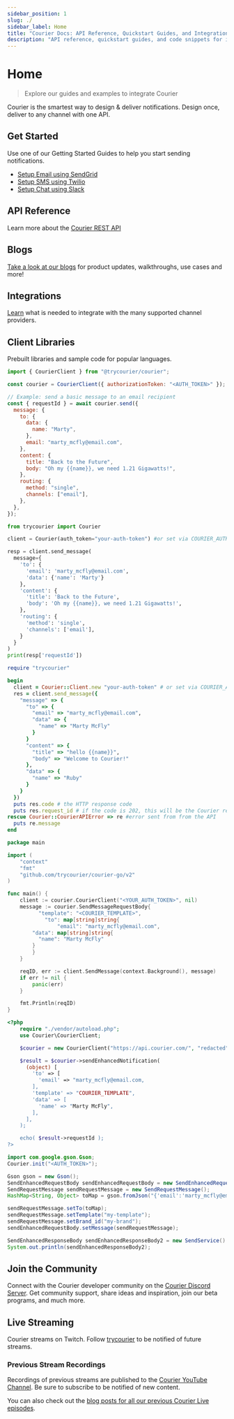 ```yaml
---
sidebar_position: 1
slug: ./
sidebar_label: Home
title: "Courier Docs: API Reference, Quickstart Guides, and Integrations"
description: "API reference, quickstart guides, and code snippets for integrating the Courier API into your web or mobile app. SDKs for popular programming languages."
---
```



# Home

> Explore our guides and examples to integrate Courier

Courier is the smartest way to design & deliver notifications. Design once, deliver to any channel with one API.

## Get Started

Use one of our Getting Started Guides to help you start sending notifications.

- [Setup Email using SendGrid](./platform/channels/email/sendgrid.mdx)
- [Setup SMS using Twilio](./platform/channels/sms/twilio.mdx)
- [Setup Chat using Slack](./platform/channels/direct-message/slack.mdx)

## API Reference

Learn more about the [Courier REST API](./reference/intro.mdx)

## Blogs

[Take a look at our blogs](https://www.courier.com/blog/) for product updates, walkthroughs, use cases and more! 

## Integrations

[Learn](./platform/channels/intro.mdx) what is needed to integrate with the many supported channel providers.

## Client Libraries

Prebuilt libraries and sample code for popular languages.

<ClientLibraries />

<Tabs groupId="code">
<TabItem value="js" label="courier-node">

```js
import { CourierClient } from "@trycourier/courier";

const courier = CourierClient({ authorizationToken: "<AUTH_TOKEN>" }); // get from the Courier UI

// Example: send a basic message to an email recipient
const { requestId } = await courier.send({
  message: {
    to: {
      data: {
        name: "Marty",
      },
      email: "marty_mcfly@email.com",
    },
    content: {
      title: "Back to the Future",
      body: "Oh my {{name}}, we need 1.21 Gigawatts!",
    },
    routing: {
      method: "single",
      channels: ["email"],
    },
  },
});
```

</TabItem>

<TabItem value="python" label="courier-python">

```python
from trycourier import Courier

client = Courier(auth_token="your-auth-token") #or set via COURIER_AUTH_TOKEN env var

resp = client.send_message(
  message={
    'to': {
      'email': 'marty_mcfly@email.com',
      'data': {'name': 'Marty'}
    },
    'content': {
      'title': 'Back to the Future',
      'body': 'Oh my {{name}}, we need 1.21 Gigawatts!',
    },
    'routing': {
      'method': 'single',
      'channels': ['email'],
    }
  }
)
print(resp['requestId'])
```

</TabItem>

<TabItem value="ruby" label="courier-ruby">

```ruby
require "trycourier"

begin
  client = Courier::Client.new "your-auth-token" # or set via COURIER_AUTH_TOKEN env var
  res = client.send_message({
    "message" => {
      "to" => {
        "email" => "marty_mcfly@email.com",
        "data" => {
          "name" => "Marty McFly"
        }
      }
      "content" => {
        "title" => "hello {{name}}",
        "body" => "Welcome to Courier!"
      },
      "data" => {
        "name" => "Ruby"
      }
    }
  })
  puts res.code # the HTTP response code
  puts res.request_id # if the code is 202, this will be the Courier request ID for this message
rescue Courier::CourierAPIError => re #error sent from from the API
  puts re.message
end
```

</TabItem>

<TabItem value="go" label="courier-go">

```go
package main

import (
	"context"
	"fmt"
	"github.com/trycourier/courier-go/v2"
)

func main() {
	client := courier.CourierClient("<YOUR_AUTH_TOKEN>", nil)
	message := courier.SendMessageRequestBody{
		  "template": "<COURIER_TEMPLATE>",
			"to": map[string]string{
				"email": "marty_mcfly@email.com",
        "data": map[string]string{
          "name": "Marty McFly"
        }
		}
	}

	reqID, err := client.SendMessage(context.Background(), message)
	if err != nil {
		panic(err)
	}

	fmt.Println(reqID)
}
```

</TabItem>

<TabItem value="php" label="courier-php">

```php
<?php
    require "./vendor/autoload.php";
    use Courier\CourierClient;

    $courier = new CourierClient("https://api.courier.com/", "redacted");

    $result = $courier->sendEnhancedNotification(
      (object) [
        'to' => [
          'email' => "marty_mcfly@email.com,
        ],
        'template' => "COURIER_TEMPLATE",
        'data' => [
          'name' => "Marty McFly",
        ],
      ],
    );

    echo( $result->requestId );
?>
```

</TabItem>

<TabItem value="java" label="courier-java">

```java
import com.google.gson.Gson;
Courier.init("<AUTH_TOKEN>");

Gson gson = new Gson();
SendEnhancedRequestBody sendEnhancedRequestBody = new SendEnhancedRequestBody();
SendRequestMessage sendRequestMessage = new SendRequestMessage();
HashMap<String, Object> toMap = gson.fromJson("{'email':'marty_mcfly@email.com'}", HashMap.class);

sendRequestMessage.setTo(toMap);
sendRequestMessage.setTemplate("my-template");
sendRequestMessage.setBrand_id("my-brand");
sendEnhancedRequestBody.setMessage(sendRequestMessage);

SendEnhancedResponseBody sendEnhancedResponseBody2 = new SendService().sendEnhancedMessage(sendEnhancedRequestBody);
System.out.println(sendEnhancedResponseBody2);
```

</TabItem>

</Tabs>

## Join the Community

Connect with the Courier developer community on the [Courier Discord Server](https://discord.gg/courier). Get community support, share ideas and inspiration, join our beta programs, and much more.

## Live Streaming

Courier streams on Twitch. Follow [trycourier](https://www.twitch.tv/trycourier) to be notified of future streams.

### Previous Stream Recordings

Recordings of previous streams are published to the [Courier YouTube Channel](https://www.youtube.com/channel/UCuONBIOzl-hypZ5qqWKDeeg). Be sure to subscribe to be notified of new content.

You can also check out the [blog posts for all our previous Courier Live episodes](https://www.courier.com/blog/tags/courier-live).
